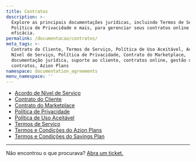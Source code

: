 ```yaml
---
title: Contratos
description: >-
  Explore as principais documentações jurídicas, incluindo Termos de Serviço,
  Política de Privacidade e mais, para gerenciar seus contratos online com
  eficácia.
permalink: /documentacao/contratos/
meta_tags: >-
  Contrato do Cliente, Termos de Serviço, Política de Uso Aceitável, Acordo de
  Nível de Serviço, Política de Privacidade, Contrato do Marketplace,
  documentação jurídica, suporte ao cliente, contratos online, gestão de
  contratos, Azion Plans
namespace: documentation_agreements
menu_namespace: ''
---
```


- [Acordo de Nível de Serviço](/pt-br/documentacao/contratos/sla/)
- [Contrato do Cliente](/pt-br/documentacao/contratos/contrato-de-cliente/)
- [Contrato do Marketplace](/en/documentation/agreements/marketplace/marketplace-agreement/)
- [Política de Privacidade](/pt-br/documentacao/contratos/politica-de-privacidade/)
- [Política de Uso Aceitável](/pt-br/documentacao/contratos/politica-de-uso-aceitavel/)
- [Termos de Serviço](/pt-br/documentacao/contratos/tds/)
- [Termos e Condições do Azion Plans](/pt-br/documentacao/contratos/termos-e-condicoes-azion-plan/)
- [Termos e Condições do Savings Plan](/pt-br/documentacao/contratos/termos-e-condicoes-savings-plan/)

---

Não encontrou o que procurava? [Abra um ticket.](https://tickets.azion.com/en/support/login)
